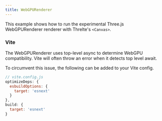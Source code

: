 ```yaml
---
title: WebGPURenderer
---
```


This example shows how to run the experimental Three.js WebGPURenderer renderer with Threlte's `<Canvas>`.

<Example path="renderers/WebGPU" />

### Vite

The WebGPURenderer uses top-level async to determine WebGPU compatibility. Vite will often throw an error when it detects top level await.

To circumvent this issue, the following can be added to your Vite config.

```js
// vite.config.js
optimizeDeps: {
  esbuildOptions: {
    target: 'esnext'
  }
},
build: {
  target: 'esnext'
}
```
